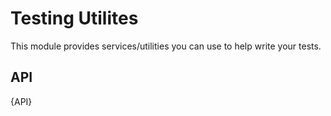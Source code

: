 

<Meta title="Testing/Utilities" />

# Testing Utilites

This module provides services/utilities you can use to help write your tests.

## API

<Description>{API}</Description>
